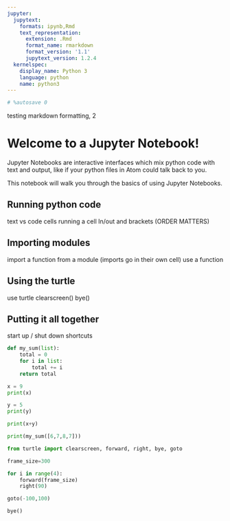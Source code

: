 ```yaml
---
jupyter:
  jupytext:
    formats: ipynb,Rmd
    text_representation:
      extension: .Rmd
      format_name: rmarkdown
      format_version: '1.1'
      jupytext_version: 1.2.4
  kernelspec:
    display_name: Python 3
    language: python
    name: python3
---
```


```python
# %autosave 0
```

testing markdown formatting, 2

# Welcome to a Jupyter Notebook!

Jupyter Notebooks are interactive interfaces which mix python code with text and output, like if your python files in Atom could talk back to you.

This notebook will walk you through the basics of using Jupyter Notebooks.

## Running python code
text vs code cells
running a cell
In/out and brackets (ORDER MATTERS)



## Importing modules
import a function from a module (imports go in their own cell)
use a function


## Using the turtle
use turtle
clearscreen()
bye()


## Putting it all together
start up / shut down
shortcuts


```python
def my_sum(list):
    total = 0
    for i in list:
        total += i
    return total
```

```python
x = 9
print(x)
```

```python
y = 5
print(y)
```

```python
print(x+y)
```

```python
print(my_sum([6,7,8,7]))
```

```python
from turtle import clearscreen, forward, right, bye, goto
```

```python
frame_size=300
```

```python
for i in range(4):
    forward(frame_size)
    right(90)
```

```python
goto(-100,100)
```

```python
bye()
```

```python

```
